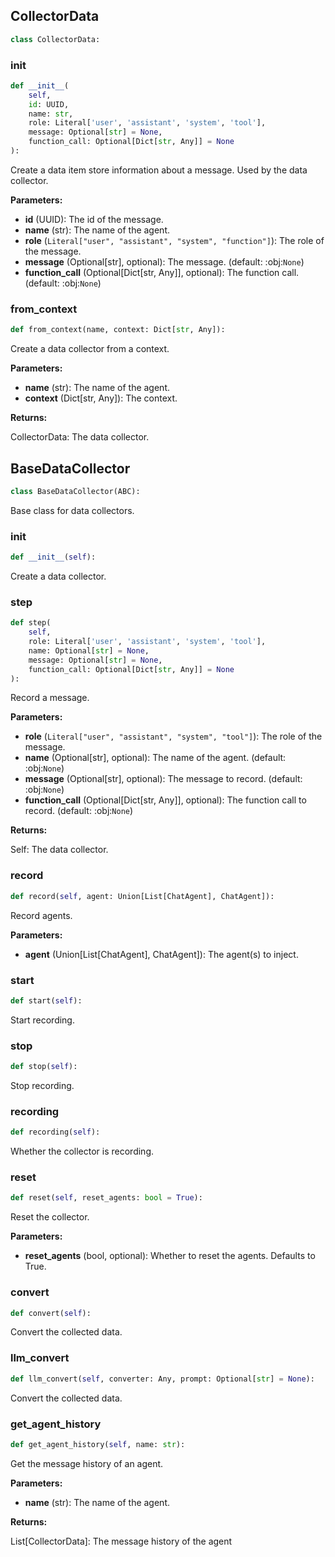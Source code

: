 <a id="camel.data_collectors.base"></a>

<a id="camel.data_collectors.base.CollectorData"></a>

## CollectorData

```python
class CollectorData:
```

<a id="camel.data_collectors.base.CollectorData.__init__"></a>

### __init__

```python
def __init__(
    self,
    id: UUID,
    name: str,
    role: Literal['user', 'assistant', 'system', 'tool'],
    message: Optional[str] = None,
    function_call: Optional[Dict[str, Any]] = None
):
```

Create a data item store information about a message.
Used by the data collector.

**Parameters:**

- **id** (UUID): The id of the message.
- **name** (str): The name of the agent.
- **role** (`Literal["user", "assistant", "system", "function"]`): The role of the message.
- **message** (Optional[str], optional): The message. (default: :obj:`None`)
- **function_call** (Optional[Dict[str, Any]], optional): The function call. (default: :obj:`None`)

<a id="camel.data_collectors.base.CollectorData.from_context"></a>

### from_context

```python
def from_context(name, context: Dict[str, Any]):
```

Create a data collector from a context.

**Parameters:**

- **name** (str): The name of the agent.
- **context** (Dict[str, Any]): The context.

**Returns:**

  CollectorData: The data collector.

<a id="camel.data_collectors.base.BaseDataCollector"></a>

## BaseDataCollector

```python
class BaseDataCollector(ABC):
```

Base class for data collectors.

<a id="camel.data_collectors.base.BaseDataCollector.__init__"></a>

### __init__

```python
def __init__(self):
```

Create a data collector.

<a id="camel.data_collectors.base.BaseDataCollector.step"></a>

### step

```python
def step(
    self,
    role: Literal['user', 'assistant', 'system', 'tool'],
    name: Optional[str] = None,
    message: Optional[str] = None,
    function_call: Optional[Dict[str, Any]] = None
):
```

Record a message.

**Parameters:**

- **role** (`Literal["user", "assistant", "system", "tool"]`): The role of the message.
- **name** (Optional[str], optional): The name of the agent. (default: :obj:`None`)
- **message** (Optional[str], optional): The message to record. (default: :obj:`None`)
- **function_call** (Optional[Dict[str, Any]], optional): The function call to record. (default: :obj:`None`)

**Returns:**

  Self: The data collector.

<a id="camel.data_collectors.base.BaseDataCollector.record"></a>

### record

```python
def record(self, agent: Union[List[ChatAgent], ChatAgent]):
```

Record agents.

**Parameters:**

- **agent** (Union[List[ChatAgent], ChatAgent]): The agent(s) to inject.

<a id="camel.data_collectors.base.BaseDataCollector.start"></a>

### start

```python
def start(self):
```

Start recording.

<a id="camel.data_collectors.base.BaseDataCollector.stop"></a>

### stop

```python
def stop(self):
```

Stop recording.

<a id="camel.data_collectors.base.BaseDataCollector.recording"></a>

### recording

```python
def recording(self):
```

Whether the collector is recording.

<a id="camel.data_collectors.base.BaseDataCollector.reset"></a>

### reset

```python
def reset(self, reset_agents: bool = True):
```

Reset the collector.

**Parameters:**

- **reset_agents** (bool, optional): Whether to reset the agents. Defaults to True.

<a id="camel.data_collectors.base.BaseDataCollector.convert"></a>

### convert

```python
def convert(self):
```

Convert the collected data.

<a id="camel.data_collectors.base.BaseDataCollector.llm_convert"></a>

### llm_convert

```python
def llm_convert(self, converter: Any, prompt: Optional[str] = None):
```

Convert the collected data.

<a id="camel.data_collectors.base.BaseDataCollector.get_agent_history"></a>

### get_agent_history

```python
def get_agent_history(self, name: str):
```

Get the message history of an agent.

**Parameters:**

- **name** (str): The name of the agent.

**Returns:**

  List[CollectorData]: The message history of the agent
